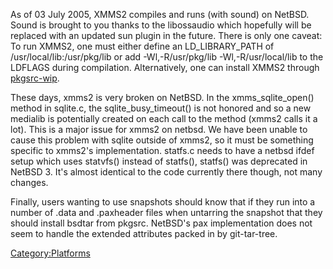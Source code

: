 {{Navbar}}

As of 03 July 2005, XMMS2 compiles and runs (with sound) on NetBSD.  Sound is brought to you thanks to the libossaudio which hopefully will be replaced with an updated sun plugin in the future.  There is only one caveat: To run XMMS2, one must either define an LD_LIBRARY_PATH of /usr/local/lib:/usr/pkg/lib or add -Wl,-R/usr/pkg/lib -Wl,-R/usr/local/lib to the LDFLAGS during compilation.
Alternatively, one can install XMMS2 through [http://pkgsrc-wip.sourceforge.net/ pkgsrc-wip].

These days, xmms2 is very broken on NetBSD. In the xmms_sqlite_open() method in sqlite.c, the sqlite_busy_timeout() is not honored and so a new medialib is potentially created on each call to the method (xmms2 calls it a lot). This is a major issue for xmms2 on netbsd. We have been unable to cause this problem with sqlite outside of xmms2, so it must be something specific to xmms2's implementation. statfs.c needs to have a netbsd ifdef setup which uses statvfs() instead of statfs(), statfs() was deprecated in NetBSD 3. It's almost identical to the code currently there though, not many changes.

Finally, users wanting to use snapshots should know that if they run into a number of .data and .paxheader files when untarring the snapshot that they should install bsdtar from pkgsrc. NetBSD's pax implementation does not seem to handle the extended attributes packed in by git-tar-tree. 

[[Category:Platforms]]